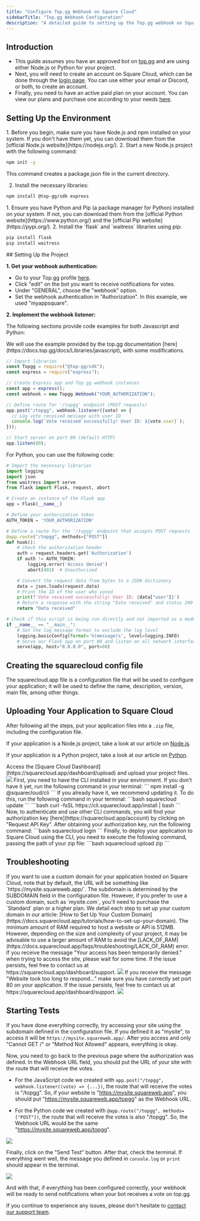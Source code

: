 ```yaml
---
title: "Configure Top.gg Webhook on Square Cloud"
sidebarTitle: "Top.gg Webhook Configuration"
description: "A detailed guide to setting up the Top.gg webhook on Square Cloud."
---
```


## Introduction

- This guide assumes you have an approved bot on [top.gg](https://top.gg/) and are using either Node.js or Python for your project.
- Next, you will need to create an account on Square Cloud, which can be done through the [login page](https://squarecloud.app/login). You can use either your email or Discord, or both, to create an account.
- Finally, you need to have an active paid plan on your account. You can view our plans and purchase one according to your needs [here](https://squarecloud.app/plans).

## Setting Up the Environment
<Tabs>
  <Tab title="Node.js">
1. Before you begin, make sure you have Node.js and npm installed on your system. If you don't have them yet, you can download them from the [official Node.js website](https://nodejs.org/).
2. Start a new Node.js project with the following command:

```bash Terminal
npm init -y
```

This command creates a package.json file in the current directory.

2. Install the necessary libraries:

```bash Terminal
npm install @top-gg/sdk express
```
  </Tab>
    <Tab title="Python">
1. Ensure you have Python and Pip (a package manager for Python) installed on your system. If not, you can download them from the [official Python website](https://www.python.org/) and the [official Pip website](https://pypi.org/).
2. Install the `flask` and `waitress` libraries using pip:

```bash
pip install flask
pip install waitress
```
  </Tab>
</Tabs>
## Setting Up the Project

**1. Get your webhook authentication:**

  - Go to your Top.gg profile [here](https://top.gg/user/me).
  - Click "edit" on the bot you want to receive notifications for votes.
  - Under "GENERAL", choose the "webhook" option.
  - Set the webhook authentication in "Authorization". In this example, we used "myappsquare".

**2. Implement the webhook listener:**

The following sections provide code examples for both Javascript and Python:

<Tabs>
  <Tab title="Node.js">
    We will use the example provided by the top.gg documentation [here](https://docs.top.gg/docs/Libraries/javascript), with some modifications.

```javascript index.js
// Import libraries
const Topgg = require("@top-gg/sdk");
const express = require("express");

// Create Express app and Top.gg webhook instances
const app = express();
const webhook = new Topgg.Webhook("YOUR_AUTHORIZATION");

// Define route for '/topgg' endpoint (POST requests)
app.post("/topgg", webhook.listener((vote) => {
  // Log vote received message with user ID
  console.log(`Vote received successfully! User ID: ${vote.user}`);
}));

// Start server on port 80 (default HTTP)
app.listen(80);
```
  </Tab>
  <Tab title="Python">
    For Python, you can use the following code:

```python app.py
# Import the necessary libraries
import logging
import json
from waitress import serve
from flask import Flask, request, abort

# Create an instance of the Flask app
app = Flask(__name__)

# Define your authorization token
AUTH_TOKEN = 'YOUR_AUTHORIZATION'

# Define a route for the '/topgg' endpoint that accepts POST requests
@app.route("/topgg", methods=["POST"])
def hook():
    # Check the authorization header
    auth = request.headers.get('Authorization')
    if auth != AUTH_TOKEN:
        logging.error('Access denied')
        abort(401)  # Unauthorized

    # Convert the request data from bytes to a JSON dictionary
    data = json.loads(request.data)
    # Print the ID of the user who voted
    print(f'Vote received successfully! User ID: {data["user"]}')
    # Return a response with the string "Data received" and status 200 to indicate that the request was processed successfully
    return "Data received"

# Check if this script is being run directly and not imported as a module
if __name__ == "__main__":
    # Set the log message format to exclude the log level
    logging.basicConfig(format='%(message)s', level=logging.INFO)
    # Serve our Flask app on port 80 and listen on all network interfaces
    serve(app, host="0.0.0.0", port=80)
```
  </Tab>
</Tabs>

## Creating the squarecloud config file

<Card title="Learn about: how to make the configuration file for Square Cloud." icon="link" href="https://docs.squarecloud.app/getting-started/config-file">
The squarecloud.app file is a configuration file that will be used to configure your application; it will be used to define the name, description, version, main file, among other things.
</Card>

## Uploading Your Application to Square Cloud

After following all the steps, put your application files into a `.zip` file, including the configuration file.

If your application is a Node.js project, take a look at our article on [Node.js]("https://docs.squarecloud.app/articles/getting-started-with-nodejs").

If your application is a Python project, take a look at our article on [Python]("https://docs.squarecloud.app/articles/getting-started-with-python").

<Tabs>
  <Tab title="Dashboard Upload">
    Access the [Square Cloud
    Dashboard](https://squarecloud.app/dashboard/upload) and upload your project
    files.
    <Frame>
      <img src="/images/uploading.gif" style={{ borderRadius: "0.2rem" }} />
    </Frame>
  </Tab>
  <Tab title="CLI Upload">
    <Steps>
      <Step title="First Step">
        First, you need to have the CLI installed in your environment. If you
        don't have it yet, run the following command in your terminal:
        ```
        npm install -g @squarecloud/cli
        ```
        If you already have it, we recommend updating it. To do this, run the following command in your terminal:
        <Tabs>
          <Tab title="Windows">
            ```bash
            squarecloud update
            ```
          </Tab>
          <Tab title="Linux, macOS, and WSL">
            ```bash
            curl -fsSL https://cli.squarecloud.app/install | bash
            ```
          </Tab>
        </Tabs>
      </Step>
      <Step title="Second Step">
        Now, to authenticate and use other CLI commands, you will find your
        authorization key [here](https://squarecloud.app/account) by clicking on
        "Request API Key". After obtaining your authorization key, run the
        following command: 
        ```bash
        squarecloud login 
        ```
      </Step>
      <Step title="Third Step">
        Finally, to deploy your application to Square Cloud using the CLI, you need to execute the following command, passing the path of your zip file:
        ```bash
        squarecloud upload zip
        ``` 
      </Step>
    </Steps>
  </Tab>
</Tabs>

## Troubleshooting

<AccordionGroup>
  <Accordion title="Custom Domain" icon="globe" iconType="solid">
    If you want to use a custom domain for your application hosted on Square Cloud, note that by default, the URL will be something like `https://mysite.squareweb.app/`. The subdomain is determined by the SUBDOMAIN field in the configuration file. However, if you prefer to use a custom domain, such as `mysite.com`, you'll need to purchase the `Standard` plan or a higher plan. We detail each step to set up your custom domain in our article: [How to Set Up Your Custom Domain](https://docs.squarecloud.app/tutorials/how-to-set-up-your-domain).
  </Accordion>

  <Accordion title="Minimum RAM Requirements" icon="memory" iconType="solid">
    The minimum amount of RAM required to host a website or API is 512MB. However, depending on the size and complexity of your project, it may be advisable to use a larger amount of RAM to avoid the [LACK_OF_RAM](https://docs.squarecloud.app/faqs/troubleshooting/LACK_OF_RAM) error.
  </Accordion>

  <Accordion title="Temporary Access Denied" icon="ban" iconType="solid">
    If you receive the message "Your access has been temporarily denied." when trying to access the site, please wait for some time. If the issue persists, feel free to contact us at https://squarecloud.app/dashboard/support.
    <Frame>
      <img src="/images/articles/troubleshooting/temporarily-denied-access.png" style={{ borderRadius: "0.2rem" }} />
    </Frame>
  </Accordion>
  
  <Accordion title="Website took too long to respond..." icon="clock" iconType="solid">
     If you receive the message "Website took too long to respond..." make sure you have correctly set port 80 on your application. If the issue persists, feel free to contact us at https://squarecloud.app/dashboard/support.
    <Frame>
      <img src="/images/articles/troubleshooting/website-took-too-long-to-respond.png" style={{ borderRadius: "0.2rem" }} />
    </Frame>
  </Accordion>
</AccordionGroup>

## Starting Tests

If you have done everything correctly, try accessing your site using the subdomain defined in the configuration file. If you defined it as "mysite", to access it will be `https://mysite.squareweb.app/`. After you access and only "Cannot GET /" or "Method Not Allowed" appears, everything is okay.

Now, you need to go back to the previous page where the authorization was defined. In the Webhook URL field, you should put the URL of your site with the route that will receive the votes.

- For the JavaScript code we created with `app.post("/topgg", webhook.listener((vote) => {...})`, the route that will receive the votes is "/topgg". So, if your website is "https://mysite.squareweb.app", you should put "https://mysite.squareweb.app/topgg" as the Webhook URL.

- For the Python code we created with `@app.route("/topgg", methods=["POST"])`, the route that will receive the votes is also "/topgg". So, the Webhook URL would be the same "https://mysite.squareweb.app/topgg".

<Frame>
      <img src="/images/articles/topgg/example-url.png" style={{ borderRadius: "0.2rem" }} />
</Frame>

Finally, click on the "Send Test" button. After that, check the terminal. If everything went well, the message you defined in `console.log` or `print` should appear in the terminal.
<Frame>
      <img src="/images/articles/topgg/example-send.png" style={{ borderRadius: "0.2rem" }} />
</Frame>

And with that, if everything has been configured correctly, your webhook will be ready to send notifications when your bot receives a vote on top.gg.

If you continue to experience any issues, please don't hesitate to [contact our support team](/company/support).